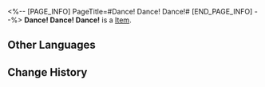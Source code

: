<%-- [PAGE_INFO]
PageTitle=#Dance! Dance! Dance!#
[END_PAGE_INFO] --%>
{{Item Infobox
|id          = 21018
|image       = Item Dance! Dance! Dance!.png
|type        = 
|invCategory = Light Cone
|rarity      = 4
|effect      = Light Cone for the Path of {{Color|h|Harmony}}. The Light Cone ability is only effective for characters of this Path.
|description = ''"Why couldn't Hook do a spinning dance move, just like how Clara does?"''<br />She clenched her tiny fists and pouted her cute lips, her chubby little face looking redder than ever under her signature felt hat.<br />''"Please, Mr. Svarog, can you please help Hook with this?"''<br />Without saying any words, Mr. Svarog began to hold out his robotic arm.
}}
{{Description|''"I'm g&mdash;gonna be sick!!! Put me down now! Please!"''}}
'''Dance! Dance! Dance!''' is a [[Item]].

==Other Languages==
{{Other Languages
|en   = Dance! Dance! Dance!
|zhs  = 舞！舞！舞！
|zht  = 舞！舞！舞！
|ja   = ダンス！ダンス！ダンス！
|ko   = 댄스! 댄스! 댄스!
|es   = ¡A bailar!
|fr   = Ça n'arrête pas de danser !
|ru   = Танцуй! Танцуй! Танцуй!
|th   = Dance! Dance! Dance!
|vi   = Múa! Múa! Múa!
|de   = Tanz! Tanz! Tanz!
|id   = Dance! Dance! Dance!
|pt   = Dance! Dance! Dance!
}}

==Change History==
{{Change History|1.0}}